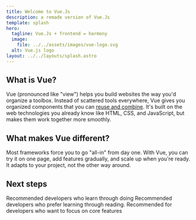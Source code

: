 ```yaml
---
title: Welcome to Vue.Js
description: a remade version of Vue.Js
template: splash
hero:
  tagline: Vue.Js + frontend = harmony
  image:
    file: ../../assets/images/vue-logo.svg
  alt: Vue.js logo
layout: ../../layouts/splash.astro
---
```



## What is Vue?

Vue (pronounced like "view") helps you build websites the way you'd organize a toolbox. Instead of scattered tools everywhere, Vue gives you organized components that you can [reuse and combine](/guides/quickstart/). It's built on the web technologies you already know like HTML, CSS, and JavaScript, but makes them work together more smoothly.

## What makes Vue different?

Most frameworks force you to go "all-in" from day one. With Vue, you can try it on one page, add features gradually, and scale up when you're ready. It adapts to your project, not the other way around.

## Next steps

<CardGrid stagger>
	<Card
		title="Try the tutorial"
		icon="pencil"
		href="https://vuejs.org/tutorial/#step-1">
		Recommended developers who learn through doing
	</Card>
	<Card title="Read the Guide" icon="add-document" href="">
		Recommended developers who prefer learning through reading.
	</Card>
	<Card
		title="Explore our examples"
		icon="setting"
		href="https://vuejs.org/examples/#hello-world">
		Recommended for developers who want to focus on core features
	</Card>
</CardGrid>
